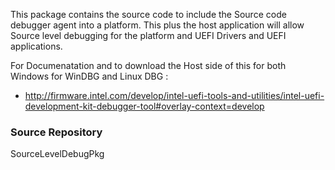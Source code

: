 <!-- [[Category:EDKII Packages]] -->
This package contains the source code to include the Source code debugger agent into a platform.  This plus the host application will allow Source level debugging for the platform and UEFI Drivers and UEFI applications. 


For Documenatation and to download the Host side of this for both Windows for WinDBG and Linux DBG : 
* http://firmware.intel.com/develop/intel-uefi-tools-and-utilities/intel-uefi-development-kit-debugger-tool#overlay-context=develop

===Source Repository===
SourceLevelDebugPkg

<!-- [[Category:Debug]] -->